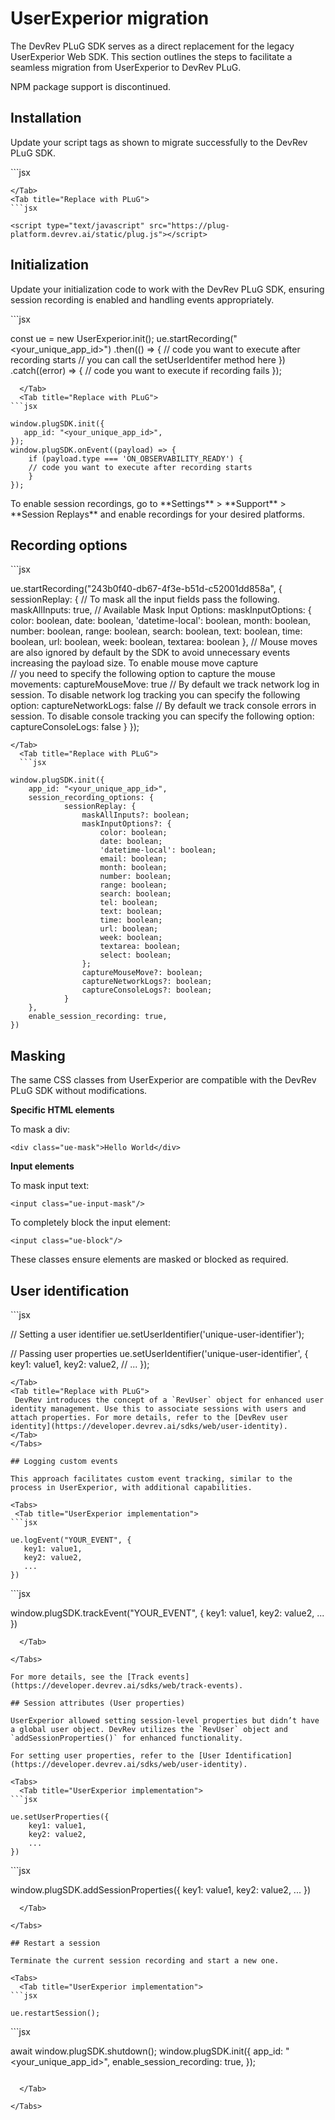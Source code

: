 # UserExperior migration

The DevRev PLuG SDK serves as a direct replacement for the legacy UserExperior Web SDK. This section outlines the steps to facilitate a seamless migration from UserExperior to DevRev PLuG.

<Callout intent="note">NPM package support is discontinued.</Callout>

## Installation

Update your script tags as shown to migrate successfully to the DevRev PLuG SDK.

<Tabs>
  <Tab title="UserExperior implementation">
    ```jsx

<script src="https://unpkg.com/user-experior-web@latest/bundle/ue-web-bundle.js"></script>

````
</Tab>
<Tab title="Replace with PLuG">
```jsx

<script type="text/javascript" src="https://plug-platform.devrev.ai/static/plug.js"></script>
````

  </Tab>
</Tabs>

## Initialization

Update your initialization code to work with the DevRev PLuG SDK, ensuring session recording is enabled and handling events appropriately.

<Tabs>
  <Tab title="UserExperior implementation">
```jsx

const ue = new UserExperior.init();
ue.startRecording("<your_unique_app_id>")
.then(() => {
// code you want to execute after recording starts
// you can call the setUserIdentifer method here
})
.catch((error) => {
// code you want to execute if recording fails
});

````
  </Tab>
  <Tab title="Replace with PLuG">
```jsx

window.plugSDK.init({
   app_id: "<your_unique_app_id>",
});
window.plugSDK.onEvent((payload) => {
	if (payload.type === 'ON_OBSERVABILITY_READY') {
    // code you want to execute after recording starts
	}
});
````

<Note>
  To enable session recordings, go to **Settings** > **Support** > **Session
  Replays** and enable recordings for your desired platforms.
</Note>

  </Tab>
 
</Tabs>

## Recording options

<Tabs>
  <Tab title="UserExperior implementation">
```jsx

ue.startRecording("243b0f40-db67-4f3e-b51d-c52001dd858a", {
sessionReplay: {
// To mask all the input fields pass the following.
maskAllInputs: true,
// Available Mask Input Options:
maskInputOptions: {
color: boolean,
date: boolean,
'datetime-local': boolean,
month: boolean,
number: boolean,
range: boolean,
search: boolean,
text: boolean,
time: boolean,
url: boolean,
week: boolean,
textarea: boolean
},
// Mouse moves are also ignored by default by the SDK to avoid unnecessary events increasing the payload size. To enable mouse move capture  
 // you need to specify the following option to capture the mouse movements:
captureMouseMove: true
// By default we track network log in session. To disable network log tracking you can specify the following option:
captureNetworkLogs: false
// By default we track console errors in session. To disable console tracking you can specify the following option:
captureConsoleLogs: false
}
});

````
</Tab>
  <Tab title="Replace with PLuG">
  ```jsx

window.plugSDK.init({
    app_id: "<your_unique_app_id>",
    session_recording_options: {
			sessionReplay: {
				maskAllInputs?: boolean;
				maskInputOptions?: {
					color: boolean;
					date: boolean;
					'datetime-local': boolean;
					email: boolean;
					month: boolean;
					number: boolean;
					range: boolean;
					search: boolean;
					tel: boolean;
					text: boolean;
					time: boolean;
					url: boolean;
					week: boolean;
					textarea: boolean;
					select: boolean;
				};
				captureMouseMove?: boolean;
				captureNetworkLogs?: boolean;
				captureConsoleLogs?: boolean;
			}
    },
    enable_session_recording: true,
})
````

  </Tab>
 
</Tabs>

## Masking

The same CSS classes from UserExperior are compatible with the DevRev PLuG SDK without modifications.

**Specific HTML elements**

To mask a div:

```
<div class="ue-mask">Hello World</div>
```

**Input elements**

To mask input text:

```
<input class="ue-input-mask"/>
```

To completely block the input element:

```
<input class="ue-block"/>
```

These classes ensure elements are masked or blocked as required.

## User identification

<Tabs>
  <Tab title="UserExperior implementation">
 ```jsx

// Setting a user identifier
ue.setUserIdentifier('unique-user-identifier');

// Passing user properties
ue.setUserIdentifier('unique-user-identifier', {
key1: value1,
key2: value2,
// ...
});

````
</Tab>
<Tab title="Replace with PLuG">
 DevRev introduces the concept of a `RevUser` object for enhanced user identity management. Use this to associate sessions with users and attach properties. For more details, refer to the [DevRev user identity](https://developer.devrev.ai/sdks/web/user-identity).
</Tab>
</Tabs>

## Logging custom events

This approach facilitates custom event tracking, similar to the process in UserExperior, with additional capabilities.

<Tabs>
 <Tab title="UserExperior implementation">
```jsx

ue.logEvent("YOUR_EVENT", {
   key1: value1,
   key2: value2,
   ...
})
````

  </Tab>
  <Tab title="Replace with PLuG">
```jsx

window.plugSDK.trackEvent("YOUR_EVENT", {
key1: value1,
key2: value2,
...
})

````
  </Tab>

</Tabs>

For more details, see the [Track events](https://developer.devrev.ai/sdks/web/track-events).

## Session attributes (User properties)

UserExperior allowed setting session-level properties but didn’t have a global user object. DevRev utilizes the `RevUser` object and `addSessionProperties()` for enhanced functionality.

For setting user properties, refer to the [User Identification](https://developer.devrev.ai/sdks/web/user-identity).

<Tabs>
  <Tab title="UserExperior implementation">
```jsx

ue.setUserProperties({
    key1: value1,
    key2: value2,
    ...
})
````

  </Tab>
  <Tab title="Replace with PLuG">
```jsx
 
window.plugSDK.addSessionProperties({
    key1: value1,
    key2: value2,
    ...
})
```
  </Tab>
 
</Tabs>

## Restart a session

Terminate the current session recording and start a new one.

<Tabs>
  <Tab title="UserExperior implementation">
```jsx

ue.restartSession();

````
</Tab>
  <Tab title="Replace with PLuG">
```jsx

await window.plugSDK.shutdown();
window.plugSDK.init({
   app_id: "<your_unique_app_id>",
   enable_session_recording: true,
});
````

  </Tab>
 
</Tabs>
